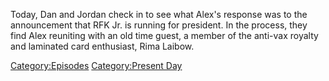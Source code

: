 {{DEFAULTSORT:
    #_EPISODE_0798:April 19, 2023
}}{{Episode
    | title           = April 19, 2023
    | caption         = Listen to this episode on [https://knowledgefight.libsyn.com/798-april-19-2023 Libsyn] [https://open.spotify.com/episode/2TL7uFqrZozdae6YqIspEC Spotify], Read the [[Transcript/798: April 19, 2023|Unofficial Transcript]]
    | episodeNumber   = 798
    | length          = 01:25:46
    | airDate         = April 21, 2023
    | coverageDate    = April 19, 2023
    | episodeType     = [[:Category:Present Day|Present Day]]
    | appearance      = [[Rima Laibow]], [[Donald Trump]], [[Jesse Ventura]], [[Robert Kennedy]], [[Madeleine Albright]], [[Andrew Jackson]], [[Robert Kennedy Jr]], [[Michelle Obama]], [[Marianne Williamson]], [[David Icke]], [[Paul Joseph Watson]]
    | previousEpisode = [[797: Belly-Floppin' Into The Pool]]
    | nextEpisode     = [[799: February 9, 2004]]
}}

{{Stub}}

Today, Dan and Jordan check in to see what Alex's response was to the announcement that RFK Jr. is running for president.  In the process, they find Alex reuniting with an old time guest, a member of the anti-vax royalty and laminated card enthusiast, Rima Laibow.

[[Category:Episodes]]
[[Category:Present Day]]

